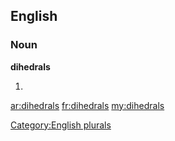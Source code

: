 ==English==

===Noun===
'''dihedrals'''

# {{plural of|[[dihedral]]}}

[[Category:English plurals]]

[[ar:dihedrals]]
[[fr:dihedrals]]
[[my:dihedrals]]